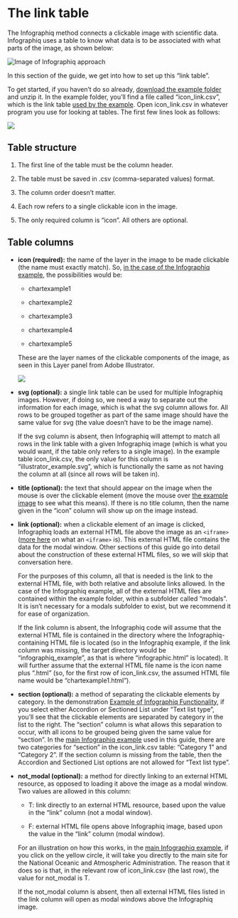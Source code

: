 # The link table {#link_table}

The Infographiq method connects a clickable image with scientific data. Infographiq uses a table to know what data is to be associated with what parts of the image, as shown below:

<img src="https://docs.google.com/drawings/d/1i0gjyNsWqqTKJqDJ5SPbqHJLWer0OVcuvhySt2ZGgwk/export/svg" alt="Image of Infographiq approach"/>

In this section of the guide, we get into how to set up this "link table".

To get started, if you haven't do so already, [download the example folder](https://marinebon.org/infographiqJS/infographiq_example.zip) and unzip it. In the example folder, you'll find a file called "icon_link.csv", which is the link table [used by the example](https://marinebon.org/infographiqJS/infographiq_example/infographic.html). Open icon_link.csv in whatever program you use for looking at tables. The first few lines look as follows:

![](link_table.png)

## Table structure {#table_structure}

1.  The first line of the table must be the column header.

2.  The table must be saved in .csv (comma-separated values) format.

3.  The column order doesn't matter.

4.  Each row refers to a single clickable icon in the image.

5.  The only required column is "icon". All others are optional.

## Table columns {#table_columns}

-   **icon (required):** the name of the layer in the image to be made clickable (the name must exactly match). So, [in the case of the Infographiq example](https://marinebon.org/infographiqJS/infographiq_example/infographic.html), the possibilities would be:

    -   chartexample1

    -   chartexample2

    -   chartexample3

    -   chartexample4

    -   chartexample5

    These are the layer names of the clickable components of the image, as seen in this Layer panel from Adobe Illustrator.

    ![](illustrator5.png)

-   **svg (optional):** a single link table can be used for multiple Infographiq images. However, if doing so, we need a way to separate out the information for each image, which is what the svg column allows for. All rows to be grouped together as part of the same image should have the same value for svg (the value doesn't have to be the image name).

    If the svg column is absent, then Infographiq will attempt to match all rows in the link table with a given Infographiq image (which is what you would want, if the table only refers to a single image). In the example table icon_link.csv, the only value for this column is "illustrator_example.svg", which is functionally the same as not having the column at all (since all rows will be taken in).

-   **title (optional):** the text that should appear on the image when the mouse is over the clickable element (move the mouse over [the example image](https://marinebon.org/infographiqJS/infographiq_example/infographic.html) to see what this means). If there is no title column, then the name given in the "icon" column will show up on the image instead.

-   **link (optional):** when a clickable element of an image is clicked, Infographiq loads an external HTML file above the image as an `<iframe>` ([more here](https://www.w3schools.com/html/html_iframe.asp) on what an `<iframe>` is). This external HTML file contains the data for the modal window. Other sections of this guide go into detail about the construction of these external HTML files, so we will skip that conversation here.

    For the purposes of this column, all that is needed is the link to the external HTML file, with both relative and absolute links allowed. In the case of the Infographiq example, all of the external HTML files are contained within the example folder, within a subfolder called "modals". It is isn't necessary for a modals subfolder to exist, but we recommend it for ease of organization.

    If the link column is absent, the Infographiq code will assume that the external HTML file is contained in the directory where the Infographiq-containing HTML file is located (so in the Infographiq example, if the link column was missing, the target directory would be "infographiq_example", as that is where "infographic.html" is located). It will further assume that the external HTML file name is the icon name plus ".html" (so, for the first row of icon_link.csv, the assumed HTML file name would be "chartexample1.html").

-   **section (optional):** a method of separating the clickable elements by category. In the demonstration [Example of Infographiq Functionality](https://marinebon.org/infographiqJS/demo.html), if you select either Accordion or Sectioned List under "Text list type", you'll see that the clickable elements are separated by category in the list to the right. The "section" column is what allows this separation to occur, with all icons to be grouped being given the same value for "section". In the [main Infographiq example](https://marinebon.org/infographiqJS/infographiq_example/infographic.html) used in this guide, there are two categories for "section" in the icon_link.csv table: "Category 1" and "Category 2". If the section column is missing from the table, then the Accordion and Sectioned List options are not allowed for "Text list type".

-   **not_modal (optional):** a method for directly linking to an external HTML resource, as opposed to loading it above the image as a modal window. Two values are allowed in this column:

    -   T: link directly to an external HTML resource, based upon the value in the "link" column (not a modal window).

    -   F: external HTML file opens above Infographiq image, based upon the value in the "link" column (modal window).

    For an illustration on how this works, in the [main Infographiq example](https://marinebon.org/infographiqJS/infographiq_example/infographic.html), if you click on the yellow circle, it will take you directly to the main site for the National Oceanic and Atmospheric Administration. The reason that it does so is that, in the relevant row of icon_link.csv (the last row), the value for not_modal is T.

    If the not_modal column is absent, then all external HTML files listed in the link column will open as modal windows above the Infographiq image.
